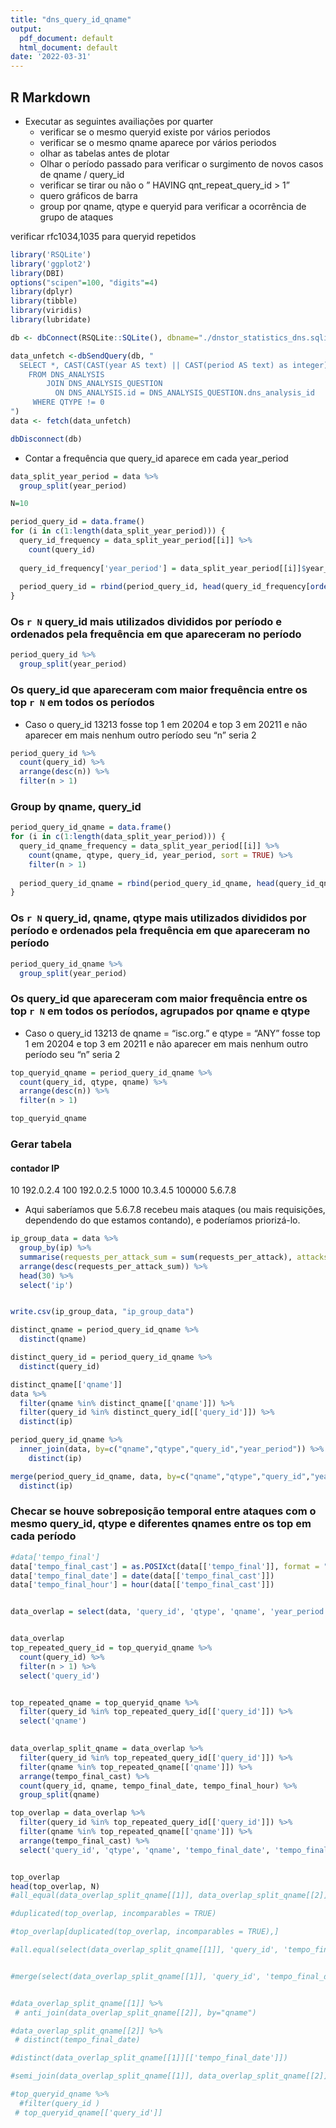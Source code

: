 ```yaml
---
title: "dns_query_id_qname"
output:
  pdf_document: default
  html_document: default
date: '2022-03-31'
---
```


## R Markdown


- Executar as seguintes availiações por quarter
  - verificar se o mesmo queryid existe por vários periodos
  - verificar se o mesmo qname aparece por vários periodos
  - olhar as tabelas antes de plotar
  - Olhar o período passado para verificar o surgimento de novos casos de qname / query_id
  - verificar se tirar ou não o " HAVING qnt_repeat_query_id > 1"
  - quero gráficos de barra
  - group por qname, qtype e queryid para verificar a ocorrência de grupo de ataques
  
verificar rfc1034,1035 para queryid repetidos


```r
library('RSQLite')
library('ggplot2')
library(DBI)
options("scipen"=100, "digits"=4)
library(dplyr)
library(tibble)
library(viridis)
library(lubridate)


```

```r
db <- dbConnect(RSQLite::SQLite(), dbname="./dnstor_statistics_dns.sqlite")

data_unfetch <-dbSendQuery(db, "  
  SELECT *, CAST(CAST(year AS text) || CAST(period AS text) as integer) as year_period
    FROM DNS_ANALYSIS
		JOIN DNS_ANALYSIS_QUESTION
		  ON DNS_ANALYSIS.id = DNS_ANALYSIS_QUESTION.dns_analysis_id
	 WHERE QTYPE != 0
")
data <- fetch(data_unfetch)

dbDisconnect(db)
```

- Contar a frequência que query_id aparece em cada year_period

```r
data_split_year_period = data %>%
  group_split(year_period)

N=10

period_query_id = data.frame()
for (i in c(1:length(data_split_year_period))) {
  query_id_frequency = data_split_year_period[[i]] %>%
    count(query_id) 
  
  query_id_frequency['year_period'] = data_split_year_period[[i]]$year_period[1]
  
  period_query_id = rbind(period_query_id, head(query_id_frequency[order(-query_id_frequency$n),], N) )
}
```

### Os `r N` query_id mais utilizados divididos por período e ordenados pela frequência em que apareceram no período

```r
period_query_id %>%
  group_split(year_period)
```


### Os query_id que apareceram com maior frequência entre os top `r N` em todos os períodos
- Caso o query_id 13213 fosse top 1 em 20204 e top 3 em 20211 e não aparecer em mais nenhum outro período seu "n" seria 2

```r
period_query_id %>%
  count(query_id) %>%
  arrange(desc(n)) %>%
  filter(n > 1)
```

### Group by qname, query_id

```r
period_query_id_qname = data.frame()
for (i in c(1:length(data_split_year_period))) {
  query_id_qname_frequency = data_split_year_period[[i]] %>%
    count(qname, qtype, query_id, year_period, sort = TRUE) %>%
    filter(n > 1)   
  
  period_query_id_qname = rbind(period_query_id_qname, head(query_id_qname_frequency, N) )
}
```


### Os `r N` query_id, qname, qtype mais utilizados divididos por período e ordenados pela frequência em que apareceram no período

```r
period_query_id_qname %>%
  group_split(year_period)
```
### Os query_id que apareceram com maior frequência entre os top `r N` em todos os períodos, agrupados por qname e qtype
- Caso o query_id 13213 de qname = "isc.org." e qtype = "ANY" fosse top 1 em 20204 e top 3 em 20211 e não aparecer em mais nenhum outro período seu "n" seria 2

```r
top_queryid_qname = period_query_id_qname %>%
  count(query_id, qtype, qname) %>%
  arrange(desc(n)) %>%
  filter(n > 1)

top_queryid_qname
```


### Gerar tabela
#### contador IP
10        192.0.2.4
100      192.0.2.5
1000    10.3.4.5
100000 5.6.7.8

- Aqui saberíamos que 5.6.7.8 recebeu mais ataques (ou mais requisições, dependendo do que estamos contando), e poderíamos priorizá-lo.
```r

ip_group_data = data %>%
  group_by(ip) %>%
  summarise(requests_per_attack_sum = sum(requests_per_attack), attacks = n()) %>%
  arrange(desc(requests_per_attack_sum)) %>%
  head(30) %>%
  select('ip')


write.csv(ip_group_data, "ip_group_data")    
```

```r
distinct_qname = period_query_id_qname %>%
  distinct(qname)

distinct_query_id = period_query_id_qname %>%
  distinct(query_id)

distinct_qname[['qname']]
data %>%
  filter(qname %in% distinct_qname[['qname']]) %>%
  filter(query_id %in% distinct_query_id[['query_id']]) %>%
  distinct(ip)

period_query_id_qname %>%
  inner_join(data, by=c("qname","qtype","query_id","year_period")) %>%
    distinct(ip)

merge(period_query_id_qname, data, by=c("qname","qtype","query_id","year_period"), all.x=TRUE) %>%
  distinct(ip)
```

### Checar se houve sobreposição temporal entre ataques com o mesmo query_id, qtype e diferentes qnames entre os top em cada período

```r

#data['tempo_final']
data['tempo_final_cast'] = as.POSIXct(data[['tempo_final']], format = "%Y-%m-%d %H:%M:%S")
data['tempo_final_date'] = date(data[['tempo_final_cast']])
data['tempo_final_hour'] = hour(data[['tempo_final_cast']])


data_overlap = select(data, 'query_id', 'qtype', 'qname', 'year_period', 'requests_per_attack', 'tempo_final_cast', 'tempo_final_date', 'tempo_final_hour')


data_overlap
top_repeated_query_id = top_queryid_qname %>%
  count(query_id) %>%
  filter(n > 1) %>%
  select('query_id')


top_repeated_qname = top_queryid_qname %>%
  filter(query_id %in% top_repeated_query_id[['query_id']]) %>%
  select('qname')
  

data_overlap_split_qname = data_overlap %>%
  filter(query_id %in% top_repeated_query_id[['query_id']]) %>%
  filter(qname %in% top_repeated_qname[['qname']]) %>%
  arrange(tempo_final_cast) %>%
  count(query_id, qname, tempo_final_date, tempo_final_hour) %>%
  group_split(qname)

top_overlap = data_overlap %>%
  filter(query_id %in% top_repeated_query_id[['query_id']]) %>%
  filter(qname %in% top_repeated_qname[['qname']]) %>%
  arrange(tempo_final_cast) %>%
  select('query_id', 'qtype', 'qname', 'tempo_final_date', 'tempo_final_hour')


top_overlap
head(top_overlap, N)
#all_equal(data_overlap_split_qname[[1]], data_overlap_split_qname[[2]], )

#duplicated(top_overlap, incomparables = TRUE)

#top_overlap[duplicated(top_overlap, incomparables = TRUE),]

#all.equal(select(data_overlap_split_qname[[1]], 'query_id', 'tempo_final_date', 'tempo_final_hour', 'qname'), select(data_overlap_split_qname[[2]], 'query_id', 'tempo_final_date', 'tempo_final_hour', 'qname'), convert=TRUE)


#merge(select(data_overlap_split_qname[[1]], 'query_id', 'tempo_final_date', 'tempo_final_hour', 'qname'), select(data_overlap_split_qname[[2]], 'query_id', 'tempo_final_date', 'tempo_final_hour', 'qname'), by=c("query_id", "tempo_final_date", "tempo_final_hour"))


#data_overlap_split_qname[[1]] %>%
 # anti_join(data_overlap_split_qname[[2]], by="qname")

#data_overlap_split_qname[[2]] %>%
 # distinct(tempo_final_date)

#distinct(data_overlap_split_qname[[1]][['tempo_final_date']])

#semi_join(data_overlap_split_qname[[1]], data_overlap_split_qname[[2]], by=c("tempo_final_date", "tempo_final_hour", "query_id"))

#top_queryid_qname %>%
  #filter(query_id )
 # top_queryid_qname[['query_id']]
```


